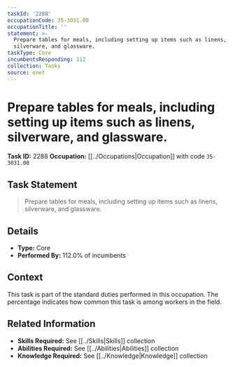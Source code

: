 ```yaml
---
taskId: '2288'
occupationCode: 35-3031.00
occupationTitle: ''
statement: >-
  Prepare tables for meals, including setting up items such as linens,
  silverware, and glassware.
taskType: Core
incumbentsResponding: 112
collection: Tasks
source: onet
---
```

# Prepare tables for meals, including setting up items such as linens, silverware, and glassware.

**Task ID:** 2288
**Occupation:** [[../Occupations|Occupation]] with code `35-3031.00`

## Task Statement

> Prepare tables for meals, including setting up items such as linens, silverware, and glassware.

## Details

- **Type:** Core
- **Performed By:** 112.0% of incumbents

## Context

This task is part of the standard duties performed in this occupation. The percentage indicates how common this task is among workers in the field.

## Related Information

- **Skills Required:** See [[../Skills|Skills]] collection
- **Abilities Required:** See [[../Abilities|Abilities]] collection
- **Knowledge Required:** See [[../Knowledge|Knowledge]] collection
